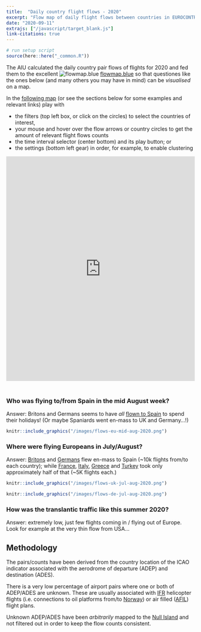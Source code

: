```yaml
---
title:  "Daily country flight flows - 2020"
excerpt: "Flow map of daily flight flows between countries in EUROCONTROL's Network Manager Area"
date: "2020-09-11"
extrajs: ["/javascript/target_blank.js"]
link-citations: true
---
```

<style type="text/css">
.resp-container {
    position: relative;
    overflow: hidden;
    height: 620px;
}

.resp-iframe {
    position: absolute;
    top: 0;
    left: 0;
    width: 100%;
    height: 600px;
    border: 0;
}
</style>


```r
# run setup script
source(here::here("_common.R"))
```


The AIU calculated the daily country pair flows of flights for 2020 and
fed them to the excellent ![flowmap.blue](/images/flowmap.blue-32x32.png) [flowmap.blue](https://flowmap.blue/) 
so that questiones like the ones below (and many others you may have in mind)
can be *visualised* on a map.

In the [following map][flows-map] (or see the sections below for some examples
and relevant links) play with

* the filters (top left box, or click on the circles) to select the countries of interest,
* your mouse and hover over the flow arrows or country circles to get the amount 
  of relevant flight flows counts
* the time interval selector (center bottom) and its play button; or
* the settings (bottom left gear) in order, for example, to enable clustering


<div class="resp-container" style="display:block;margin:auto">
<iframe class="resp-iframe" src="https://flowmap.blue/19mCVbGW943x-xx7zompIrw2bPnyXAq-T8HsupbW4NHQ/0db2dd9?v=45.558025,6.475440,2.76,15,1&a=0&as=1&b=1&bo=75&c=0&ca=0&cz=2&d=0&fe=1&lt=1&lfm=ALL&t=20200101T000000,20200911T000000&col=Default&f=50" title="Daily country flight flows - 2020" frameborder="0" style="border:0" allowfullscreen>
</iframe> 
</div>

[flows-map]: <https://flowmap.blue/19mCVbGW943x-xx7zompIrw2bPnyXAq-T8HsupbW4NHQ/0db2dd9?v=45.558025,6.475440,2.76,15,1&a=0&as=1&b=1&bo=75&c=0&ca=0&cz=2&d=0&fe=1&lt=1&lfm=ALL&t=20200101T000000,20200911T000000&col=Default&f=50>


  

### Who was flying to/from Spain in the mid August week?

Answer: Britons and Germans seems to have *all* [flown to Spain][spain-aug]
to spend their holidays! (Or maybe Spaniards went en-mass to UK and Germany...!)
  
```r
knitr::include_graphics("/images/flows-eu-mid-aug-2020.png")
```


### Where were flying Europeans in July/August?

Answer: [Britons][uk-jul-aug] and [Germans][de-jul-aug]
flew en-mass to Spain (~10k flights from/to each country);
while [France][fr-jul-aug], [Italy][it-jul-aug],
[Greece][gr-jul-aug] and [Turkey][tr-jul-aug]
took only approximately half of that (~5K flights each.)


```r
knitr::include_graphics("/images/flows-uk-jul-aug-2020.png")

knitr::include_graphics("/images/flows-de-jul-aug-2020.png")
```


### How was the translantic traffic like this summer 2020?

Answer: extremely low, just few flights coming in / flying out of Europe.
Look for example at the very thin flow from USA...




## Methodology

The pairs/counts have been derived from the country location of the ICAO indicator
associated with the aerodrome of departure (ADEP) and destination (ADES).

There is a very low percentage of airport pairs where one or both of ADEP/ADES
are unknown. These are usually associated with [IFR][ifr] helicopter flights
(i.e. connections to oil platforms from/to [Norway][no-null-island]) or
air filled ([AFIL][afil]) flight plans.

Unknown ADEP/ADES have been *arbitrarily* mapped to the
[Null Island](https://en.wikipedia.org/wiki/Null_Island) and not filtered out
in order to keep the flow counts consistent.


[afil]: /acronym/afil/ "Air-filed (flight plan)"
[ifr]: /acronym/ifir/ "Instrument Flight Rules"

[no-null-island]: <https://flowmap.blue/19mCVbGW943x-xx7zompIrw2bPnyXAq-T8HsupbW4NHQ/0db2dd9?v=30.350738,3.951042,2.14,15,1&a=0&as=1&b=1&bo=75&c=0&ca=0&cz=2&d=0&fe=1&lt=1&lfm=ALL&col=Default&f=50&s=3>

[spain-aug]: <https://flowmap.blue/19mCVbGW943x-xx7zompIrw2bPnyXAq-T8HsupbW4NHQ/0db2dd9?v=46.632150,11.629359,3.34,0,0&a=0&as=1&b=1&bo=75&c=0&ca=0&cz=2&d=0&fe=1&lt=1&lfm=ALL&t=20200810T000000,20200817T000000&col=Default&f=50>

[eu-jul-aug]: <https://flowmap.blue/19mCVbGW943x-xx7zompIrw2bPnyXAq-T8HsupbW4NHQ/0db2dd9?v=46.632150,11.629359,3.34,0,0&a=0&as=1&b=1&bo=75&c=0&ca=0&cz=2&d=0&fe=1&lt=1&lfm=ALL&t=20200701T000000,20200901T000000&col=Default&f=50>

[uk-jul-aug]: <https://flowmap.blue/19mCVbGW943x-xx7zompIrw2bPnyXAq-T8HsupbW4NHQ/0db2dd9?v=46.632150,11.629359,3.34,0,0&a=0&as=1&b=1&bo=75&c=0&ca=0&cz=2&d=0&fe=1&lt=1&lfm=ALL&t=20200701T000000,20200901T000000&col=Default&f=50&s=21>

[de-jul-aug]: <https://flowmap.blue/19mCVbGW943x-xx7zompIrw2bPnyXAq-T8HsupbW4NHQ/0db2dd9?v=46.632150,11.629359,3.34,0,0&a=0&as=1&b=1&bo=75&c=0&ca=0&cz=2&d=0&fe=1&lt=1&lfm=ALL&t=20200701T000000,20200901T000000&col=Default&f=50&s=15>

[fr-jul-aug]: <https://flowmap.blue/19mCVbGW943x-xx7zompIrw2bPnyXAq-T8HsupbW4NHQ/0db2dd9?v=46.632150,11.629359,3.34,0,0&a=0&as=1&b=1&bo=75&c=0&ca=0&cz=2&d=0&fe=1&lt=1&lfm=ALL&t=20200701T000000,20200901T000000&col=Default&f=50&s=20>

[gr-jul-aug]: <https://flowmap.blue/19mCVbGW943x-xx7zompIrw2bPnyXAq-T8HsupbW4NHQ/0db2dd9?v=46.632150,11.629359,3.34,0,0&a=0&as=1&b=1&bo=75&c=0&ca=0&cz=2&d=0&fe=1&lt=1&lfm=ALL&t=20200701T000000,20200901T000000&col=Default&f=50&s=23>

[it-jul-aug]: <https://flowmap.blue/19mCVbGW943x-xx7zompIrw2bPnyXAq-T8HsupbW4NHQ/0db2dd9?v=46.632150,11.629359,3.34,0,0&a=0&as=1&b=1&bo=75&c=0&ca=0&cz=2&d=0&fe=1&lt=1&lfm=ALL&t=20200701T000000,20200901T000000&col=Default&f=50&s=27>

[tr-jul-aug]: <https://flowmap.blue/19mCVbGW943x-xx7zompIrw2bPnyXAq-T8HsupbW4NHQ/0db2dd9?v=46.632150,11.629359,3.34,0,0&a=0&as=1&b=1&bo=75&c=0&ca=0&cz=2&d=0&fe=1&lt=1&lfm=ALL&t=20200701T000000,20200901T000000&col=Default&f=50&s=40>

[eu-jul-aug]: <https://flowmap.blue/19mCVbGW943x-xx7zompIrw2bPnyXAq-T8HsupbW4NHQ/0db2dd9?v=46.632150,11.629359,3.34,0,0&a=0&as=1&b=1&bo=75&c=0&ca=0&cz=2&d=0&fe=1&lt=1&lfm=ALL&t=20200701T000000,20200901T000000&col=Default&f=50>